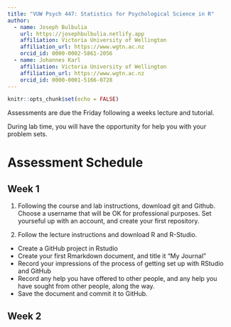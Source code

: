 ```yaml
---
title: "VUW Psych 447: Statistics for Psychological Science in R"
author:
  - name: Joseph Bulbulia
    url: https://josephbulbulia.netlify.app
    affiliation: Victoria University of Wellington
    affiliation_url: https://www.wgtn.ac.nz
    orcid_id: 0000-0002-5861-2056
  - name: Johannes Karl 
    affiliation: Victoria University of Wellington
    affiliation_url: https://www.wgtn.ac.nz
    orcid_id: 0000-0001-5166-0728
---
```


```r
knitr::opts_chunk$set(echo = FALSE)
```

Assessments are due the Friday following a weeks lecture and tutorial.  

During lab time, you will have the opportunity for help you with your problem sets. 


# Assessment Schedule

## Week 1

1. Following the course and lab instructions, download git and Github. Choose a username that will be OK for professional purposes. Set yourseful up with an account, and create your first repository.


2.  Follow the lecture instructions and download R and R-Studio. 

- Create a GitHub project in Rstudio
- Create your first Rmarkdown document, and title it "My Journal" 
- Record your impressions of the process of getting set up with RStudio and GitHub
- Record any help you have offered to other people, and any help you have sought from other people, along the way. 
- Save the document and commit it to GitHub. 


## Week 2




